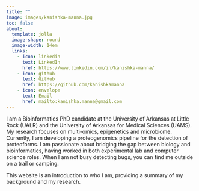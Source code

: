 ```yaml
---
title: ""
image: images/kanishka-manna.jpg
toc: false
about: 
  template: jolla
  image-shape: round
  image-width: 14em
  links:
    - icon: linkedin
      text: LinkedIn
      href: https://www.linkedin.com/in/kanishka-manna/
    - icon: github
      text: GitHub
      href: https://github.com/kanishkamanna
    - icon: envelope
      text: Email
      href: mailto:kanishka.manna@gmail.com 
---
```


I am a Bioinformatics PhD candidate at the University of Arkansas at Little Rock (UALR) and the University of Arkansas for Medical Sciences (UAMS). My research focuses on multi-omics, epigenetics and microbiome. Currently, I am developing a proteogenomics pipeline for the detection of proteoforms. I am passionate about bridging the gap between biology and bioinformatics, having worked in both experimental lab and computer science roles. When I am not busy detecting bugs, you can find me outside on a trail or camping.

This website is an introduction to who I am, providing a summary of my background and my research.

```{}
```
